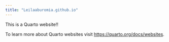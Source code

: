 ```yaml
---
title: "Leilaaburomia.github.io"
---
```


This is a Quarto website!!

To learn more about Quarto websites visit <https://quarto.org/docs/websites>.


